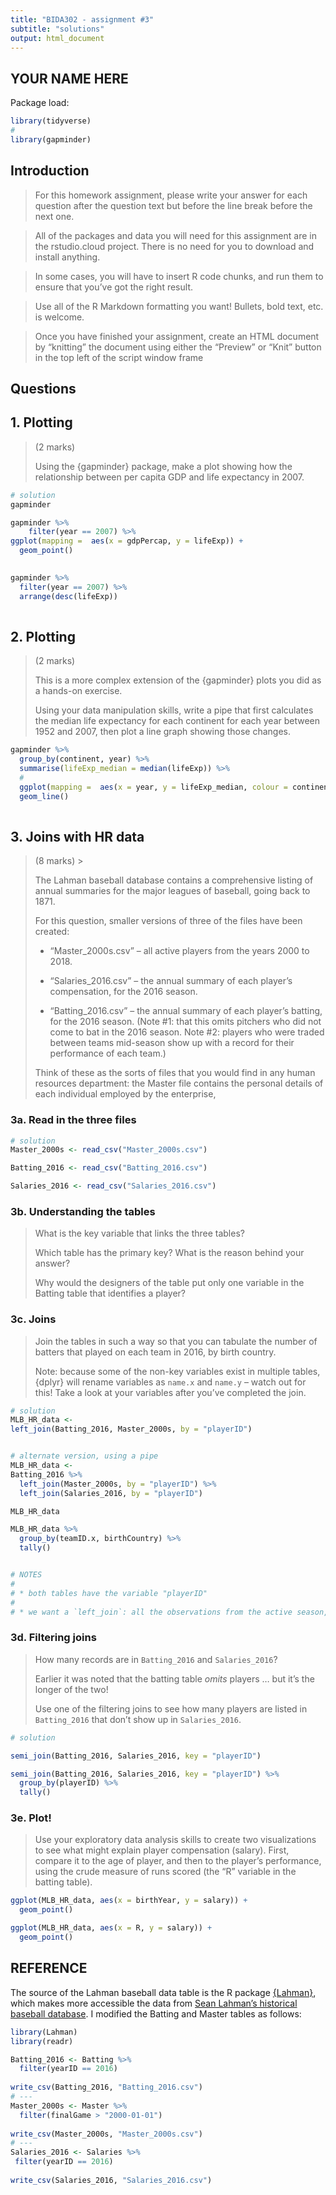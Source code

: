 ```yaml
---
title: "BIDA302 - assignment #3"
subtitle: "solutions"
output: html_document
---
```


## YOUR NAME HERE


Package load:
```r
library(tidyverse)
#
library(gapminder)
```


## Introduction

> For this homework assignment, please write your answer for each question after the question text but before the line break before the next one.

> All of the packages and data you will need for this assignment are in the rstudio.cloud project. There is no need for you to download and install anything.

> In some cases, you will have to insert R code chunks, and run them to ensure that you've got the right result.

> Use all of the R Markdown formatting you want! Bullets, bold text, etc. is welcome.

> Once you have finished your assignment, create an HTML document by "knitting" the document using either the "Preview" or "Knit" button in the top left of the script window frame


## Questions


## 1. Plotting
> (2 marks)
>
> Using the {gapminder} package, make a plot showing how the relationship between per capita GDP and life expectancy in 2007.


```r
# solution
gapminder

gapminder %>%
    filter(year == 2007) %>%
ggplot(mapping =  aes(x = gdpPercap, y = lifeExp)) +
  geom_point()
  

```

```r
gapminder %>%
  filter(year == 2007) %>%
  arrange(desc(lifeExp))
  
```



## 2. Plotting
> (2 marks)
>
> This is a more complex extension of the {gapminder} plots you did as a hands-on exercise.
>
> Using your data manipulation skills, write a pipe that first calculates the median life expectancy for each continent for each year between 1952 and 2007, then plot a line graph showing those changes.



```r

gapminder %>%
  group_by(continent, year) %>%
  summarise(lifeExp_median = median(lifeExp)) %>%
  #
  ggplot(mapping =  aes(x = year, y = lifeExp_median, colour = continent)) +
  geom_line()
  

```


## 3. Joins with HR data
> (8 marks)
> >
> 
> The Lahman baseball database contains a comprehensive listing of annual summaries for the major leagues of baseball, going back to 1871. 
> 
> For this question, smaller versions of three of the files have been created:
> 
> * "Master_2000s.csv" -- all active players from the years 2000 to 2018.
> 
> * "Salaries_2016.csv" -- the annual summary of each player's compensation, for the 2016 season.
> 
> * "Batting_2016.csv" -- the annual summary of each player's batting, for the 2016 season. (Note #1: that this omits pitchers who did not come to bat in the 2016 season. Note #2: players who were traded between teams mid-season show up with a record for their performance of each team.)
> 
> Think of these as the sorts of files that you would find in any human resources department: the Master file contains the personal details of each individual employed by the enterprise, 


### 3a. Read in the three files

```r
# solution
Master_2000s <- read_csv("Master_2000s.csv")

Batting_2016 <- read_csv("Batting_2016.csv")

Salaries_2016 <- read_csv("Salaries_2016.csv")

```

### 3b. Understanding the tables

> What is the key variable that links the three tables?
> 
> Which table has the primary key? What is the reason behind your answer?
> 
> Why would the designers of the table put only one variable in the Batting table that identifies a player?


### 3c. Joins

> Join the tables in such a way so that you can tabulate the number of batters that played on each team in 2016, by birth country.
>
> Note: because some of the non-key variables exist in multiple tables, {dplyr} will rename variables as `name.x` and `name.y` -- watch out for this! Take a look at your variables after you've completed the join.

```r
# solution
MLB_HR_data <- 
left_join(Batting_2016, Master_2000s, by = "playerID")


# alternate version, using a pipe
MLB_HR_data <- 
Batting_2016 %>%
  left_join(Master_2000s, by = "playerID") %>% 
  left_join(Salaries_2016, by = "playerID")

MLB_HR_data

MLB_HR_data %>% 
  group_by(teamID.x, birthCountry) %>% 
  tally() 


# NOTES
#
# * both tables have the variable "playerID"
# 
# * we want a `left_join`: all the observations from the active season, and adding the country of birth variable from "Master"


```


### 3d. Filtering joins

> How many records are in `Batting_2016` and `Salaries_2016`?
>
> Earlier it was noted that the batting table _omits_ players ... but it's the longer of the two!
> 
> Use one of the filtering joins to see how many players are listed in `Batting_2016` that don't show up in `Salaries_2016`.


```r
# solution

semi_join(Batting_2016, Salaries_2016, key = "playerID")

semi_join(Batting_2016, Salaries_2016, key = "playerID") %>% 
  group_by(playerID) %>% 
  tally()

```


### 3e. Plot!

> Use your exploratory data analysis skills to create two visualizations to see what might explain player compensation (salary). First, compare it to the age of player, and then to the player's performance, using the crude measure of runs scored (the "R" variable in the batting table).
> 

```r
ggplot(MLB_HR_data, aes(x = birthYear, y = salary)) +
  geom_point()
```



```r
ggplot(MLB_HR_data, aes(x = R, y = salary)) +
  geom_point()
```



## REFERENCE

The source of the Lahman baseball data table is the R package [{Lahman}](https://cran.r-project.org/web/packages/Lahman/index.html), which makes more accessible the data from [Sean Lahman's historical baseball database](http://www.seanlahman.com/baseball-archive/statistics/). I modified the Batting and Master tables as follows:

```r

library(Lahman)
library(readr)

Batting_2016 <- Batting %>%
  filter(yearID == 2016)
 
write_csv(Batting_2016, "Batting_2016.csv")
# ---
Master_2000s <- Master %>%
  filter(finalGame > "2000-01-01")
 
write_csv(Master_2000s, "Master_2000s.csv")
# ---
Salaries_2016 <- Salaries %>% 
 filter(yearID == 2016)
 
write_csv(Salaries_2016, "Salaries_2016.csv")



```







